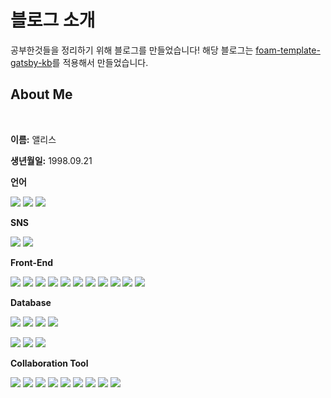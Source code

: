 # 블로그 소개

공부한것들을 정리하기 위해 블로그를 만들었습니다! 해당 블로그는 [foam-template-gatsby-kb](https://github.com/hikerpig/foam-template-gatsby-kb)를 적용해서 만들었습니다. 

## About Me 
<br />

**이름:** 앨리스 

**생년월일:** 1998.09.21

**언어**

<img src="https://img.shields.io/badge/%F0%9F%87%B0%F0%9F%87%B7%20Korean-lightgrey.svg" />
    <img src="https://img.shields.io/badge/%F0%9F%87%A8%F0%9F%87%B3%20Chinese-lightgrey.svg" />
    <img src="https://img.shields.io/badge/%F0%9F%87%AC%F0%9F%87%A7%20English-lightgrey.svg" />

**SNS**

[<img src="https://img.shields.io/badge/Twitter-1DA1F2?style=flat-square&logo=TWITTER&logoColor=white"/>](https://twitter.com/aliceislazy1)
[<img src="https://img.shields.io/badge/LinkedIn-0A66C2?style=flat-square&logo=LINKEDIN&logoColor=white"/>](https://www.linkedin.com/in/jae-yeon-park/)

**Front-End**

<img src="https://img.shields.io/badge/HTML5-E34F26?style=flat-square&logo=HTML5&logoColor=white" />
<img src="https://img.shields.io/badge/CSS3-1572B6?style=flat-square&logo=CSS3&logoColor=white" />
<img src="https://img.shields.io/badge/JavaScript-F7DF1E?style=flat-square&logo=JavaScript&logoColor=black" />
<img src="https://img.shields.io/badge/TypeScript-3178C6?style=flat-square&logo=TypeScript&logoColor=white" />

<img src="https://img.shields.io/badge/React-61DAFB?style=flat-square&logo=React&logoColor=black" />
<img src="https://img.shields.io/badge/Svelte-FF3E00?style=flat-square&logo=Svelte&logoColor=white" />
<img src="https://img.shields.io/badge/Next.js-000000?style=flat-square&logo=Next.js&logoColor=white" />
<img src="https://img.shields.io/badge/Vercel-000000?style=flat-square&logo=Vercel&logoColor=white" />

<img src="https://img.shields.io/badge/styled--components-DB7093?style=flat-square&logo=styled-components&logoColor=white" />
<img src="https://img.shields.io/badge/Tailwind CSS-06B6D4?style=flat-square&logo=tailwind css&logoColor=white" />

<img src="https://img.shields.io/badge/Storybook-FF4785?style=flat-square&logo=Storybook&logoColor=white" />

**Database**

<img src="https://img.shields.io/badge/Python-3776AB
?style=flat-square&logo=Python&logoColor=white" />
<img src="https://img.shields.io/badge/Jupyter-F37626?style=flat-square&logo=Jupyter&logoColor=white" />
<img src="https://img.shields.io/badge/Pandas-150458
?style=flat-square&logo=Pandas&logoColor=white" />
<img src="https://img.shields.io/badge/Selenium-43B02A
?style=flat-square&logo=Selenium&logoColor=white" />

<img src="https://img.shields.io/badge/MySQL-4479A1?style=flat-square&logo=MySQL&logoColor=white" />
<img src="https://img.shields.io/badge/MSSQL-CC2927?style=flat-square&logo=Microsoft%20SQL%20Server&logoColor=white" />
<img src="https://img.shields.io/badge/MongoDB-47A248?style=flat-square&logo=MongoDB&logoColor=white" />

**Collaboration Tool**

<img src="https://img.shields.io/badge/Git-F05032?style=flat-square&logo=Git&logoColor=white" />
<img src="https://img.shields.io/badge/GitHub-181717?style=flat-square&logo=GitHub&logoColor=white" />
<img src="https://img.shields.io/badge/GitLab-FC6D26?style=flat-square&logo=GitLab&logoColor=white" />

<img src="https://img.shields.io/badge/Notion-000000?style=flat-square&logo=Notion&logoColor=white" />
<img src="https://img.shields.io/badge/Confluence-172B4D?style=flat-square&logo=Confluence&logoColor=white" />

<img src="https://img.shields.io/badge/Asana-273347?style=flat-square&logo=Asana&logoColor=white" />
<img src="https://img.shields.io/badge/Jira-0052CC?style=flat-square&logo=Jira&logoColor=white" />

<img src="https://img.shields.io/badge/Slack-4A154B?style=flat-square&logo=Slack&logoColor=white" />
<img src="https://img.shields.io/badge/Discord-5865F2?style=flat-square&logo=Discord&logoColor=white" />









